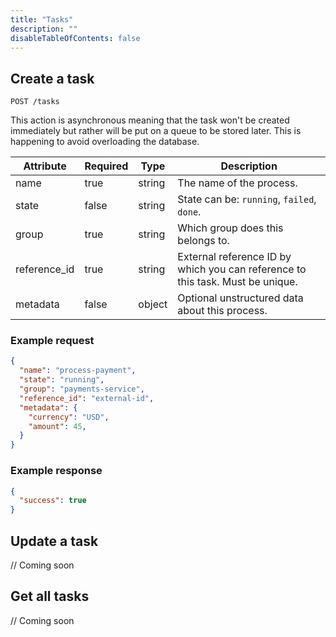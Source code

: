 ```yaml
---
title: "Tasks"
description: ""
disableTableOfContents: false
---
```


## Create a task

`POST /tasks`

This action is asynchronous meaning that the task won't be created immediately but rather will be put on a queue to be stored later. This is happening to avoid overloading the database.

| Attribute    | Required | Type   | Description                                                                    |
| ------------ | -------- | ------ | ------------------------------------------------------------------------------ |
| name         | true     | string | The name of the process.                                                       |
| state        | false    | string | State can be: `running`, `failed`, `done`.                                     |
| group        | true     | string | Which group does this belongs to.                                              |
| reference_id | true     | string | External reference ID by which you can reference to this task. Must be unique. |
| metadata     | false    | object | Optional unstructured data about this process.                                 |

### Example request

```JSON
{
  "name": "process-payment",
  "state": "running",
  "group": "payments-service",
  "reference_id": "external-id",
  "metadata": {
    "currency": "USD",
    "amount": 45,
  }
}
```

### Example response

```JSON
{
  "success": true
}
```

## Update a task

// Coming soon

## Get all tasks

// Coming soon
